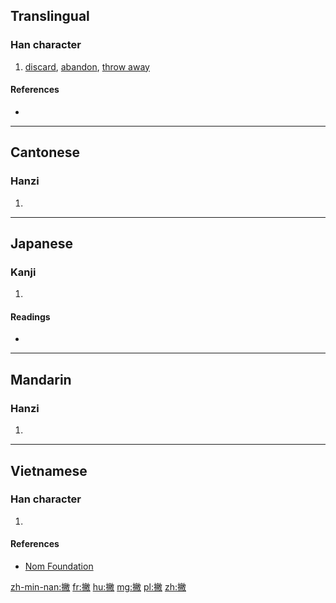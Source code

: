==Translingual==

===Han character===
{{Han char|rn=64|rad=手|as=12|sn=15|four=5804<sub>0</sub>|canj=手火月大 (QFBK)|ids=⿰[[扌]][[敝]]}}

# [[discard]], [[abandon]], [[throw away]]

====References====
* {{Han ref|kx=0453.220|dkj=12678|dj=0803.050|hdz=31945.050|uh=6487|ud=25735|bh=BA4A|bd=47690}}

----

==Cantonese==

===Hanzi===
{{yue-hanzi|jyut=[[pit3]]|y=pit3}}

# {{defn|lang=yue|sort=手12}}

----

==Japanese==

===Kanji===
{{ja-kanji|grade=|rs=手12}}

# {{defn|lang=ja|sort=手12}}

====Readings====
* {{ja-readings|on=[[へつ]] (hetsu), [[へち]] (hechi), [[へい]] (hei)|kun=[[ぬぐう]] (nuguu)}}

----

==Mandarin==

===Hanzi===
{{cmn-hanzi|pin=[[piē]] ([[pie1]]), [[piě]] ([[pie3]])|wg=p'ieh<sup>1</sup>, p'ieh<sup>3</sup>}}

# {{defn|lang=cmn|sort=手12}}

----

==Vietnamese==

===Han character===
{{vi-readings|rs=手12| hanviet = [[phét]], [[phết]], [[phệt]], [[phiết]]}}

# {{defn|lang=vi|sort=手12}}

====References====
*[http://nomfoundation.org/common/nom_details.php?codepoint=6487 Nom Foundation]

[[zh-min-nan:撇]]
[[fr:撇]]
[[hu:撇]]
[[mg:撇]]
[[pl:撇]]
[[zh:撇]]